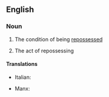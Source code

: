 ==English==

===Noun===
{{en-noun|~}}

# {{lb|en|uncountable}} The condition of being [[repossess]]ed
# {{lb|en|countable}} The act of repossessing

====Translations====
{{trans-top|the act of repossessing}}
* Italian: {{t|it|riappropriazione|f}}
{{trans-mid}}
{{trans-bottom}}

{{checktrans-top}}
* Manx: {{t-check|gv|aahellooderys|m}}
{{trans-mid}}
{{trans-bottom}}